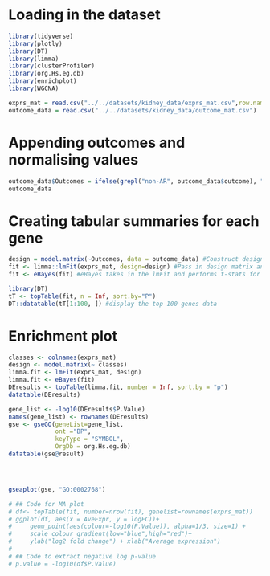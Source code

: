 # Loading in the dataset

```r
library(tidyverse)  
library(plotly)  
library(DT)  
library(limma)  
library(clusterProfiler)  
library(org.Hs.eg.db)  
library(enrichplot)  
library(WGCNA)

exprs_mat = read.csv("../../datasets/kidney_data/exprs_mat.csv",row.names=1)
outcome_data = read.csv("../../datasets/kidney_data/outcome_mat.csv")
```

# Appending outcomes and normalising values

```r
outcome_data$Outcomes = ifelse(grepl("non-AR", outcome_data$outcome), "Stable", "Rejection")
outcome_data
```

# Creating tabular summaries for each gene

```r
design = model.matrix(~Outcomes, data = outcome_data) #Construct design matrix of predictors
fit <- limma::lmFit(exprs_mat, design=design) #Pass in design matrix and expression matrix
fit <- eBayes(fit) #eBayes takes in the lmFit and performs t-stats for each row in the expression matrix combined with the design matrix, effectively running t-test for each gene

library(DT)
tT <- topTable(fit, n = Inf, sort.by="P") 
DT::datatable(tT[1:100, ]) #display the top 100 genes data
```

# Enrichment plot

```r

classes <- colnames(exprs_mat)
design <- model.matrix(~ classes)
limma.fit <- lmFit(exprs_mat, design)
limma.fit <- eBayes(fit)
DEresults <- topTable(limma.fit, number = Inf, sort.by = "p")
datatable(DEresults)
```

```r

gene_list <- -log10(DEresults$P.Value)
names(gene_list) <- rownames(DEresults)
gse <- gseGO(geneList=gene_list, 
             ont ="BP", 
             keyType = "SYMBOL", 
             OrgDb = org.Hs.eg.db)
datatable(gse@result)




gseaplot(gse, "GO:0002768")

# ## Code for MA plot
# df<- topTable(fit, number=nrow(fit), genelist=rownames(exprs_mat))
# ggplot(df, aes(x = AveExpr, y = logFC))+
#     geom_point(aes(colour=-log10(P.Value)), alpha=1/3, size=1) +
#     scale_colour_gradient(low="blue",high="red")+
#     ylab("log2 fold change") + xlab("Average expression")
#     
# ## Code to extract negative log p-value
# p.value = -log10(df$P.Value)
```
